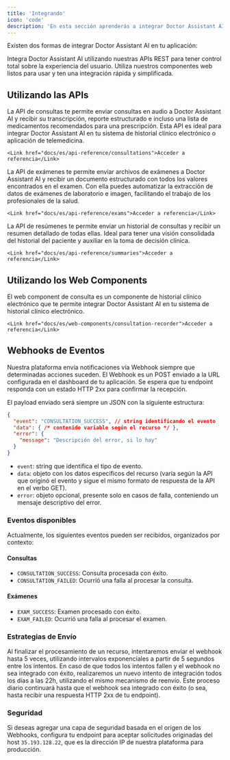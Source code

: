 ```yaml
---
title: 'Integrando'
icon: 'code'
description: 'En esta sección aprenderás a integrar Doctor Assistant AI en tu aplicación.'
---
```


Existen dos formas de integrar Doctor Assistant AI en tu aplicación:

<CardGroup cols={2}>
  <Card title="APIs" icon="code">
    Integra Doctor Assistant AI utilizando nuestras APIs REST para tener control total sobre la experiencia del usuario.
  </Card>
  <Card title="Web Components" icon="browser">
    Utiliza nuestros componentes web listos para usar y ten una integración rápida y simplificada.
  </Card>
</CardGroup>

## Utilizando las APIs

<AccordionGroup>
  <Accordion title="API de Consultas" icon="stethoscope">
    La API de consultas te permite enviar consultas en audio a Doctor Assistant AI y recibir su transcripción, reporte estructurado
    e incluso una lista de medicamentos recomendados para una prescripción. Esta API es ideal para integrar Doctor Assistant AI en tu
    sistema de historial clínico electrónico o aplicación de telemedicina.

    <Link href="docs/es/api-reference/consultations">Acceder a referencia</Link>
  </Accordion>
  <Accordion title="API de Exámenes" icon="file-medical">
    La API de exámenes te permite enviar archivos de exámenes a Doctor Assistant AI y recibir un documento estructurado con todos los valores
    encontrados en el examen. Con ella puedes automatizar la extracción de datos de exámenes de laboratorio e imagen, facilitando el trabajo
    de los profesionales de la salud.

    <Link href="docs/es/api-reference/exams">Acceder a referencia</Link>
  </Accordion>
  <Accordion title="API de Resúmenes" icon="clipboard-list">
    La API de resúmenes te permite enviar un historial de consultas y recibir un resumen detallado de todas ellas. Ideal para tener una
    visión consolidada del historial del paciente y auxiliar en la toma de decisión clínica.

    <Link href="docs/es/api-reference/summaries">Acceder a referencia</Link>
  </Accordion>
</AccordionGroup>

## Utilizando los Web Components

<AccordionGroup>
  <Accordion title="Consultation Recorder" icon="stethoscope">
    El web component de consulta es un componente de historial clínico electrónico que te permite integrar Doctor Assistant AI en tu sistema de historial clínico electrónico.

    <Link href="docs/es/web-components/consultation-recorder">Acceder a referencia</Link>
  </Accordion>
</AccordionGroup>

## Webhooks de Eventos

Nuestra plataforma envía notificaciones vía Webhook siempre que determinadas acciones suceden. El Webhook es un POST enviado a la URL configurada en el dashboard de tu aplicación. Se espera que tu endpoint responda con un estado HTTP 2xx para confirmar la recepción.

El payload enviado será siempre un JSON con la siguiente estructura:

```json
{
  "event": "CONSULTATION_SUCCESS", // string identificando el evento
  "data": { /* contenido variable según el recurso */ },
  "error": {
    "message": "Descripción del error, si lo hay"
  }
}
```

- `event`: string que identifica el tipo de evento.
- `data`: objeto con los datos específicos del recurso (varía según la API que originó el evento y sigue el mismo formato de respuesta de la API en el verbo GET).
- `error`: objeto opcional, presente solo en casos de falla, conteniendo un mensaje descriptivo del error.

### Eventos disponibles

Actualmente, los siguientes eventos pueden ser recibidos, organizados por contexto:

#### Consultas
- `CONSULTATION_SUCCESS`: Consulta procesada con éxito.
- `CONSULTATION_FAILED`: Ocurrió una falla al procesar la consulta.

#### Exámenes
- `EXAM_SUCCESS`: Examen procesado con éxito.
- `EXAM_FAILED`: Ocurrió una falla al procesar el examen.

### Estrategias de Envío

Al finalizar el procesamiento de un recurso, intentaremos enviar el webhook hasta 5 veces, utilizando intervalos exponenciales a partir de 5 segundos entre los intentos. En caso de que todos los intentos fallen y el webhook no sea integrado con éxito, realizaremos un nuevo intento de integración todos los días a las 22h, utilizando el mismo mecanismo de reenvío. Este proceso diario continuará hasta que el webhook sea integrado con éxito (o sea, hasta recibir una respuesta HTTP 2xx de tu endpoint).

### Seguridad

Si deseas agregar una capa de seguridad basada en el origen de los Webhooks, configura tu endpoint para aceptar solicitudes originadas del host `35.193.128.22`, que es la dirección IP de nuestra plataforma para producción.
